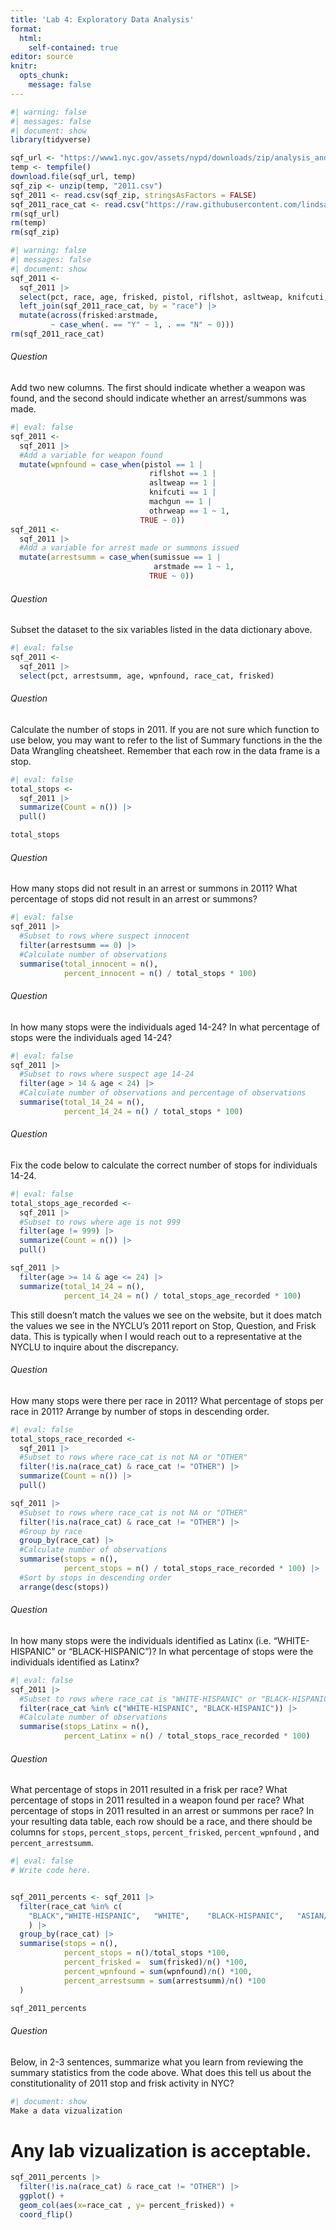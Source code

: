 ```yaml
---
title: 'Lab 4: Exploratory Data Analysis'
format:
  html:
    self-contained: true
editor: source
knitr:
  opts_chunk:
    message: false
---
```


```r
#| warning: false 
#| messages: false
#| document: show
library(tidyverse)

sqf_url <- "https://www1.nyc.gov/assets/nypd/downloads/zip/analysis_and_planning/stop-question-frisk/sqf-2011-csv.zip"
temp <- tempfile()
download.file(sqf_url, temp)
sqf_zip <- unzip(temp, "2011.csv")
sqf_2011 <- read.csv(sqf_zip, stringsAsFactors = FALSE) 
sqf_2011_race_cat <- read.csv("https://raw.githubusercontent.com/lindsaypoirier/STS-101/master/Data/SQF/sqf_race_categories.csv", stringsAsFactors = FALSE) 
rm(sqf_url)
rm(temp)
rm(sqf_zip)
```

```r
#| warning: false
#| messages: false
#| document: show
sqf_2011 <- 
  sqf_2011 |> 
  select(pct, race, age, frisked, pistol, riflshot, asltweap, knifcuti, machgun, othrweap, sumissue, arstmade) |>
  left_join(sqf_2011_race_cat, by = "race") |>
  mutate(across(frisked:arstmade, 
         ~ case_when(. == "Y" ~ 1, . == "N" ~ 0)))
rm(sqf_2011_race_cat)
```

###### Question

::: question

Add two new columns. The first should indicate whether a weapon was found, and the second should indicate whether an arrest/summons was made.

:::


```r
#| eval: false
sqf_2011 <- 
  sqf_2011 |>
  #Add a variable for weapon found
  mutate(wpnfound = case_when(pistol == 1 |
                               riflshot == 1 | 
                               asltweap == 1 |
                               knifcuti == 1 | 
                               machgun == 1 | 
                               othrweap == 1 ~ 1,
                             TRUE ~ 0))
sqf_2011 <- 
  sqf_2011 |>
  #Add a variable for arrest made or summons issued
  mutate(arrestsumm = case_when(sumissue == 1 | 
                                arstmade == 1 ~ 1,
                               TRUE ~ 0))
```

###### Question

::: question

Subset the dataset to the six variables listed in the data dictionary above.

:::


```r
#| eval: false
sqf_2011 <-
  sqf_2011 |>
  select(pct, arrestsumm, age, wpnfound, race_cat, frisked)
```

###### Question

::: question
Calculate the number of stops in 2011. If you are not sure which function to use below, you may want to refer to the list of Summary functions in the the Data Wrangling cheatsheet. Remember that each row in the data frame is a stop.
:::


```r
#| eval: false
total_stops <-
  sqf_2011 |>
  summarize(Count = n()) |>
  pull()

total_stops
```

###### Question

::: question
How many stops did not result in an arrest or summons in 2011? What percentage of stops did not result in an arrest or summons?
:::


```r
#| eval: false
sqf_2011 |>
  #Subset to rows where suspect innocent
  filter(arrestsumm == 0) |> 
  #Calculate number of observations
  summarise(total_innocent = n(), 
            percent_innocent = n() / total_stops * 100)
```

###### Question

::: question

In how many stops were the individuals aged 14-24? In what percentage of stops were the individuals aged 14-24?
:::


```r
#| eval: false
sqf_2011 |>
  #Subset to rows where suspect age 14-24
  filter(age > 14 & age < 24) |> 
  #Calculate number of observations and percentage of observations
  summarise(total_14_24 = n(), 
            percent_14_24 = n() / total_stops * 100)
```

###### Question

::: question

Fix the code below to calculate the correct number of stops for individuals 14-24. 

:::


```r
#| eval: false
total_stops_age_recorded <-
  sqf_2011 |>
  #Subset to rows where age is not 999
  filter(age != 999) |> 
  summarize(Count = n()) |>
  pull()

sqf_2011 |>
  filter(age >= 14 & age <= 24) |>
  summarize(total_14_24 = n(), 
            percent_14_24 = n() / total_stops_age_recorded * 100)
```

This still doesn't match the values we see on the website, but it does match the values we see in the NYCLU's 2011 report on Stop, Question, and Frisk data. This is typically when I would reach out to a representative at the NYCLU to inquire about the discrepancy.


###### Question

::: question

How many stops were there per race in 2011? What percentage of stops per race in 2011? Arrange by number of stops in descending order.
:::


```r
#| eval: false
total_stops_race_recorded <-
  sqf_2011 |>
  #Subset to rows where race_cat is not NA or "OTHER"
  filter(!is.na(race_cat) & race_cat != "OTHER") |> 
  summarize(Count = n()) |>
  pull()

sqf_2011 |>
  #Subset to rows where race_cat is not NA or "OTHER"
  filter(!is.na(race_cat) & race_cat != "OTHER") |> 
  #Group by race
  group_by(race_cat) |> 
  #Calculate number of observations
  summarise(stops = n(), 
            percent_stops = n() / total_stops_race_recorded * 100) |>
  #Sort by stops in descending order
  arrange(desc(stops)) 
```

###### Question

::: question

In how many stops were the individuals identified as Latinx (i.e. "WHITE-HISPANIC" or "BLACK-HISPANIC")? In what percentage of stops were the individuals identified as Latinx?
:::


```r
#| eval: false
sqf_2011 |>
  #Subset to rows where race_cat is "WHITE-HISPANIC" or "BLACK-HISPANIC"
  filter(race_cat %in% c("WHITE-HISPANIC", "BLACK-HISPANIC")) |> 
  #Calculate number of observations
  summarise(stops_Latinx = n(), 
            percent_Latinx = n() / total_stops_race_recorded * 100)
```

###### Question

::: question

What percentage of stops in 2011 resulted in a frisk per race? What percentage of stops in 2011 resulted in a weapon found per race? What percentage of stops in 2011 resulted in an arrest or summons per race? In your resulting data table, each row should be a race, and there should be columns for `stops`, `percent_stops`, `percent_frisked`, `percent_wpnfound` , and `percent_arrestsumm`.
:::


```r
#| eval: false
# Write code here. 


sqf_2011_percents <- sqf_2011 |>
  filter(race_cat %in% c(
    "BLACK","WHITE-HISPANIC",	"WHITE",	"BLACK-HISPANIC",	"ASIAN/PACIFIC ISLANDER",	"AMERICAN INDIAN/ALASKAN NATIVE")
    ) |> 
  group_by(race_cat) |>
  summarise(stops = n(), 
            percent_stops = n()/total_stops *100,
            percent_frisked =  sum(frisked)/n() *100,
            percent_wpnfound = sum(wpnfound)/n() *100,
            percent_arrestsumm = sum(arrestsumm)/n() *100
  )

sqf_2011_percents
```

###### Question

::: question

Below, in 2-3 sentences, summarize what you learn from reviewing the summary statistics from the code above. What does this tell us about the constitutionality of 2011 stop and frisk activity in NYC?
:::



```r
#| document: show
Make a data vizualization
```

# Any lab vizualization is acceptable. 

```r
sqf_2011_percents |>
  filter(!is.na(race_cat) & race_cat != "OTHER") |> 
  ggplot() +
  geom_col(aes(x=race_cat , y= percent_frisked)) +
  coord_flip()

```

